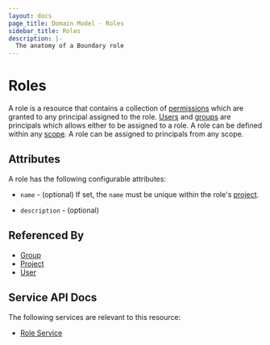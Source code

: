 ```yaml
---
layout: docs
page_title: Domain Model - Roles
sidebar_title: Roles
description: |-
  The anatomy of a Boundary role
---
```


# Roles

A role is a resource
that contains a collection of [permissions][]
which are granted to any principal assigned to the role.
[Users][] and [groups][] are principals
which allows either to be assigned to a role.
A role can be defined within any [scope][].
A role can be assigned to principals from any scope.

## Attributes

A role has the following configurable attributes:

- `name` - (optional)
  If set, the `name` must be unique within the role's [project][].

- `description` - (optional)

## Referenced By

- [Group][]
- [Project][]
- [User][]

[group]: /docs/concepts/domain-model/groups
[groups]: /docs/concepts/domain-model/groups
[permissions]: /docs/concepts/security/permissions
[project]: /docs/concepts/domain-model/scopes#projects
[scope]: /docs/concepts/domain-model/scopes
[user]: /docs/concepts/domain-model/users
[users]: /docs/concepts/domain-model/users

## Service API Docs

The following services are relevant to this resource:

* [Role Service](/api-docs/role-service)
